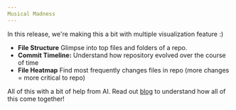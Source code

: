 ```yaml
---
Musical Madness
---
```


In this release, we're making this a bit with multiple visualization feature :)
- **File Structure** Glimpse into top files and folders of a repo.
- **Commit Timeline:** Understand how repository evolved over the course of time
- **File Heatmap** Find most frequently changes files in repo (more changes = more critical to repo)

All of this with a bit of help from AI. Read out [blog](https://medium.com/archie-ai/how-to-learn-new-codebase-quickly-6d6cb4ea8812) to understand how all of this come together!
